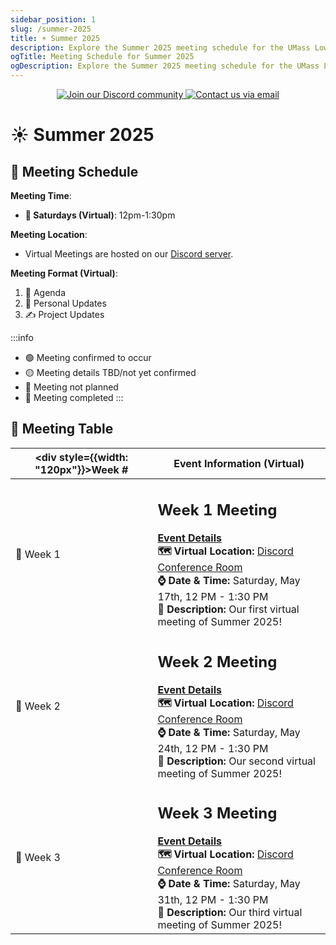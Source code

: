 ```yaml
---
sidebar_position: 1
slug: /summer-2025
title: ☀️ Summer 2025
description: Explore the Summer 2025 meeting schedule for the UMass Lowell Cloud Computing Club. Join us for virtual meetings every Saturday. We'll discuss the latest cloud computing trends, explore cutting-edge technologies, and collaborate on innovative projects.
ogTitle: Meeting Schedule for Summer 2025
ogDescription: Explore the Summer 2025 meeting schedule for the UMass Lowell Cloud Computing Club. Join us for virtual meetings every Saturday. We'll discuss the latest cloud computing trends, explore cutting-edge technologies, and collaborate on innovative projects.
---
```


<center>
    <a style={{padding: 4}} href="https://discord.gg/TZuMgMsC8X">
        <img style={{ borderRadius: "8px" }} src="https://img.shields.io/discord/890983857938116729?logo=discord&logoColor=white&style=for-the-badge" alt="Join our Discord community"/>
    </a>
    <a style={{padding: 4}} href="mailto:cloudcomputingclub@uml.edu">
        <img style={{ borderRadius: "8px" }} src="https://img.shields.io/badge/Email-cloudcomputingclub%40uml.edu-red.svg?logo=gmail&logoColor=white&style=for-the-badge" alt="Contact us via email"/>
    </a>
</center>

# ☀️ Summer 2025

## 📆 Meeting Schedule
**Meeting Time**: 
- **🏫 Saturdays (Virtual)**: 12pm-1:30pm

**Meeting Location**:
- Virtual Meetings are hosted on our [Discord server](https://discord.com/invite/WC2NdqYtDt).


**Meeting Format (Virtual)**:
1. 📝 Agenda
2. 💬 Personal Updates
3. ✍️ Project Updates

:::info
- 🟢 Meeting confirmed to occur
- 🟡 Meeting details TBD/not yet confirmed
- 🔴 Meeting not planned
- 🔵 Meeting completed
:::


## 📃 Meeting Table

| <div style={{width: "120px"}}>Week #</div> | Event Information (Virtual) |
| ------ | ------------------------ |
| 🔵 Week 1 | <h2>Week 1 Meeting</h2> **[Event Details](./summer-2025/week-1)** <br/> **🗺️ Virtual Location:** [Discord Conference Room](https://discord.com/channels/890983857938116729/890983858282041396) <br/> **⌚ Date & Time:** Saturday, May 17th, 12 PM - 1:30 PM <br/> **🧷 Description:** Our first virtual meeting of Summer 2025! | 
| 🔵 Week 2 | <h2>Week 2 Meeting</h2> **[Event Details](./summer-2025/week-2)** <br/> **🗺️ Virtual Location:** [Discord Conference Room](https://discord.com/channels/890983857938116729/890983858282041396) <br/> **⌚ Date & Time:** Saturday, May 24th, 12 PM - 1:30 PM <br/> **🧷 Description:** Our second virtual meeting of Summer 2025! | 
| 🔵 Week 3 | <h2>Week 3 Meeting</h2> **[Event Details](./summer-2025/week-3)** <br/> **🗺️ Virtual Location:** [Discord Conference Room](https://discord.com/channels/890983857938116729/890983858282041396) <br/> **⌚ Date & Time:** Saturday, May 31th, 12 PM - 1:30 PM <br/> **🧷 Description:** Our third virtual meeting of Summer 2025! | 